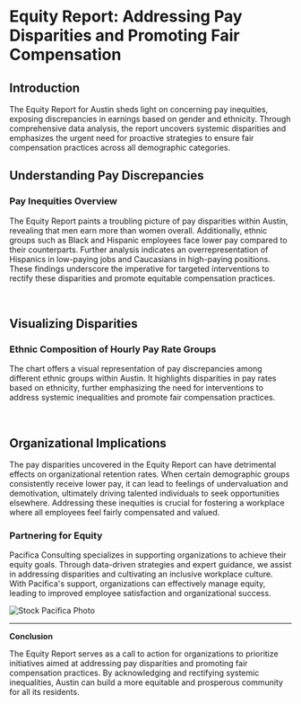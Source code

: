 

# Equity Report: Addressing Pay Disparities and Promoting Fair Compensation

## Introduction

The Equity Report for Austin sheds light on concerning pay inequities, exposing discrepancies in earnings based on gender and ethnicity. Through comprehensive data analysis, the report uncovers systemic disparities and emphasizes the urgent need for proactive strategies to ensure fair compensation practices across all demographic categories.

## Understanding Pay Discrepancies

### Pay Inequities Overview

The Equity Report paints a troubling picture of pay disparities within Austin, revealing that men earn more than women overall. Additionally, ethnic groups such as Black and Hispanic employees face lower pay compared to their counterparts. Further analysis indicates an overrepresentation of Hispanics in low-paying jobs and Caucasians in high-paying positions. These findings underscore the imperative for targeted interventions to rectify these disparities and promote equitable compensation practices.

<br/>

<TableauEmbed
  src='https://us-west-2a.online.tableau.com/t/embedtableau/views/PacificaDiversityandEquityPayrollReport/AverageHourlyRate'
  width={777}
  height={450}
  hideTabs={true}
  device='default'
  toolbar='hidden'
/>

## Visualizing Disparities

### Ethnic Composition of Hourly Pay Rate Groups

The chart offers a visual representation of pay discrepancies among different ethnic groups within Austin. It highlights disparities in pay rates based on ethnicity, further emphasizing the need for interventions to address systemic inequalities and promote fair compensation practices.

<br/>

<TableauEmbed
  src='https://us-west-2a.online.tableau.com/t/embedtableau/views/PacificaDiversityandEquityPayrollReport/HourlyPayRatebyEthnicity'
  width={730}
  height={450}
  hideTabs={true}
  device='default'
  toolbar='hidden'
/>

## Organizational Implications

The pay disparities uncovered in the Equity Report can have detrimental effects on organizational retention rates. When certain demographic groups consistently receive lower pay, it can lead to feelings of undervaluation and demotivation, ultimately driving talented individuals to seek opportunities elsewhere. Addressing these inequities is crucial for fostering a workplace where all employees feel fairly compensated and valued.

### Partnering for Equity

Pacifica Consulting specializes in supporting organizations to achieve their equity goals. Through data-driven strategies and expert guidance, we assist in addressing disparities and cultivating an inclusive workplace culture. With Pacifica's support, organizations can effectively manage equity, leading to improved employee satisfaction and organizational success.

![Stock Pacifica Photo](/img/themes/pacifica/pacifica_proserve.png)

---

**Conclusion**

The Equity Report serves as a call to action for organizations to prioritize initiatives aimed at addressing pay disparities and promoting fair compensation practices. By acknowledging and rectifying systemic inequalities, Austin can build a more equitable and prosperous community for all its residents.
